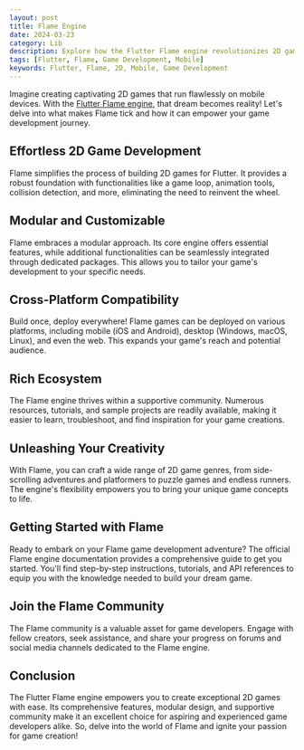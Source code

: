 ```yaml
---
layout: post
title: Flame Engine
date: 2024-03-23
category: Lib
description: Explore how the Flutter Flame engine revolutionizes 2D game development for mobile platforms.
tags: [Flutter, Flame, Game Development, Mobile]
keywords: Flutter, Flame, 2D, Mobile, Game Development
---
```


Imagine creating captivating 2D games that run flawlessly on mobile devices. With the [Flutter Flame engine](https://docs.flame-engine.org/latest/), that dream becomes reality! Let's delve into what makes Flame tick and how it can empower your game development journey.

## Effortless 2D Game Development

Flame simplifies the process of building 2D games for Flutter. It provides a robust foundation with functionalities like a game loop, animation tools, collision detection, and more, eliminating the need to reinvent the wheel.

## Modular and Customizable

Flame embraces a modular approach. Its core engine offers essential features, while additional functionalities can be seamlessly integrated through dedicated packages. This allows you to tailor your game's development to your specific needs.

## Cross-Platform Compatibility

Build once, deploy everywhere! Flame games can be deployed on various platforms, including mobile (iOS and Android), desktop (Windows, macOS, Linux), and even the web. This expands your game's reach and potential audience.

## Rich Ecosystem

The Flame engine thrives within a supportive community. Numerous resources, tutorials, and sample projects are readily available, making it easier to learn, troubleshoot, and find inspiration for your game creations.

## Unleashing Your Creativity

With Flame, you can craft a wide range of 2D game genres, from side-scrolling adventures and platformers to puzzle games and endless runners. The engine's flexibility empowers you to bring your unique game concepts to life.

## Getting Started with Flame

Ready to embark on your Flame game development adventure? The official Flame engine documentation provides a comprehensive guide to get you started. You'll find step-by-step instructions, tutorials, and API references to equip you with the knowledge needed to build your dream game.

## Join the Flame Community

The Flame community is a valuable asset for game developers. Engage with fellow creators, seek assistance, and share your progress on forums and social media channels dedicated to the Flame engine.

## Conclusion

The Flutter Flame engine empowers you to create exceptional 2D games with ease. Its comprehensive features, modular design, and supportive community make it an excellent choice for aspiring and experienced game developers alike. So, delve into the world of Flame and ignite your passion for game creation!
